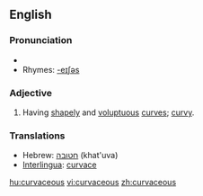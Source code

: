 ==English==

===Pronunciation===
*{{audio|en-uk-curvaceous.ogg|Audio (UK)}}
*Rhymes: [[Rhymes:English:-eɪʃəs|-eɪʃəs]]

===Adjective===
{{en-adj}}

# {{qualifier|of a woman}} Having [[shapely]] and [[voluptuous]] [[curve]]s; [[curvy]].

===Translations===
{{rfc-level|Translations at L3+ (AutoFormat would have corrected level of Translations)}}
*Hebrew: [[חטובה]] (khat'uva) {{f}}
*[[Interlingua]]: [[curvace]]

[[hu:curvaceous]]
[[vi:curvaceous]]
[[zh:curvaceous]]